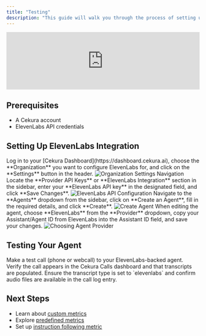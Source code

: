 ```yaml
---
title: "Testing"
description: "This guide will walk you through the process of setting up and testing voice agents using ElevenLabs integration in Cekura."
---
```


<iframe
  width="100%"
  style={{ aspectRatio: "16 / 9" }}
  src="https://www.tella.tv/video/testing-elevenlabs/embed"
  frameborder="0"
  allow="accelerometer; autoplay; clipboard-write; encrypted-media; gyroscope; picture-in-picture"
  allowfullscreen
></iframe>

## Prerequisites

- A Cekura account
- ElevenLabs API credentials

## Setting Up ElevenLabs Integration

<Steps>
<Step title="Access Organization Settings">
Log in to your [Cekura Dashboard](https://dashboard.cekura.ai), choose the **Organization** you want to configure ElevenLabs for, and click on the **Settings** button in the header.

<img src="/images/org-button-click.png" alt="Organization Settings Navigation" />
</Step>

<Step title="Configure ElevenLabs Authentication">
Locate the **Provider API Keys** or **ElevenLabs Integration** section in the sidebar, enter your **ElevenLabs API key** in the designated field, and click **Save Changes**.

<img src="/images/elevenlabs-api-key.png" alt="ElevenLabs API Configuration" />
</Step>

<Step title="Create a New Agent">
Navigate to the **Agents** dropdown from the sidebar, click on **Create an Agent**, fill in the required details, and click **Create**.

<img src="/images/create-agent.png" alt="Create Agent" />
</Step>

<Step title="Select ElevenLabs as Your Provider">
When editing the agent, choose **ElevenLabs** from the **Provider** dropdown, copy your Assistant/Agent ID from ElevenLabs into the Assistant ID field, and save your changes.

<img src="/images/create-agent.png" alt="Choosing Agent Provider" />
</Step>
</Steps>

## Testing Your Agent

<Steps>
<Step title="Run a Test Call">
Make a test call (phone or webcall) to your ElevenLabs-backed agent. Verify the call appears in the Cekura Calls dashboard and that transcripts are populated.
</Step>

<Step title="Verify Transcript and Audio">
Ensure the transcript type is set to `elevenlabs` and confirm audio files are available in the call log entry.
</Step>
</Steps>

## Next Steps

- Learn about [custom metrics](/documentation/key-concepts/metrics/custom-metrics)
- Explore [predefined metrics](/documentation/key-concepts/metrics/pre-defined-metrics)
- Set up [instruction following metric](/documentation/key-concepts/metrics/instruction-following-metric)
